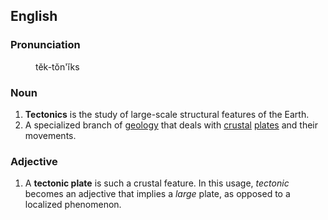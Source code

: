 == English ==

=== Pronunciation ===
:tĕk-tŏn'ĭks

=== Noun ===

#'''Tectonics''' is the study of large-scale structural features of the Earth.
#A specialized branch of [[geology]] that deals with [[crust]]al [[plate]]s and their movements.

=== Adjective ===
#A '''tectonic plate''' is such a crustal feature. In this usage, ''tectonic'' becomes an adjective that implies a ''large'' plate, as opposed to a localized phenomenon.